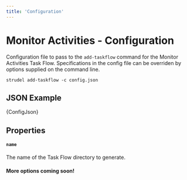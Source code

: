 ```yaml
---
title: 'Configuration'
---
```



# Monitor Activities - Configuration

Configuration file to pass to the `add-taskflow` command for the Monitor Activities Task Flow. Specifications in the config file can be overriden by options supplied on the command line.

```
strudel add-taskflow -c config.json
```

## JSON Example

<CodeBlock language="json">{ConfigJson}</CodeBlock>

## Properties

#### `name`

The name of the Task Flow directory to generate.

#### More options coming soon!